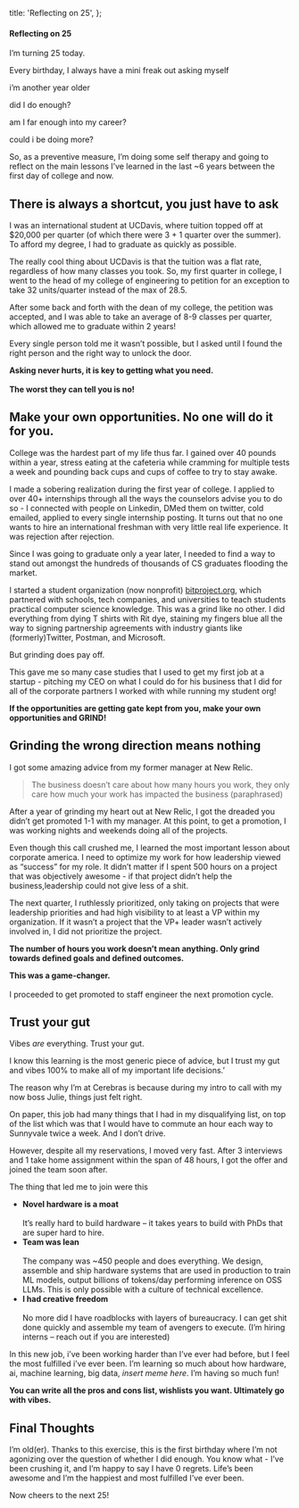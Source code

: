 
  title: 'Reflecting on 25',
};

#### Reflecting on 25

<AnimatedName />

I’m turning 25 today.

Every birthday, I always have a mini freak out asking myself 

i’m another year older

did I do enough?

am I far enough into my career?

could i be doing more?

So, as a preventive measure, I’m doing some self therapy and going to reflect on the main lessons I’ve learned in the last \~6 years between the first day of college and now.

## There is always a shortcut, you just have to ask

I was an international student at UCDavis, where tuition topped off at $20,000 per quarter (of which there were 3 \+ 1 quarter over the summer). To afford my degree, I had to graduate as quickly as possible.

The really cool thing about UCDavis is that the tuition was a flat rate, regardless of how many classes you took. So, my first quarter in college, I went to the head of my college of engineering to petition for an exception to take 32 units/quarter instead of the max of 28.5.

After some back and forth with the dean of my college, the petition was accepted, and I was able to take an average of 8-9 classes per quarter,  which allowed me to graduate within 2 years\!

Every single person told me it wasn’t possible, but I asked until I found the right person and the right way to unlock the door. 

**Asking never hurts, it is key to getting what you need. <br></br> The worst they can tell you is no!** 

## Make your own opportunities. No one will do it for you.

College was the hardest part of my life thus far. I gained over 40 pounds within a year, stress eating at the cafeteria while cramming for multiple tests a week and pounding back cups and cups of coffee to try to stay awake.

I made a sobering realization during the first year of college. I applied to over 40+ internships through all the ways the counselors advise you to do so \- I connected with people on Linkedin, DMed them on twitter, cold emailed, applied to every single internship posting. It turns out that no one wants to hire an international freshman with very little real life experience. It was rejection after rejection.

Since I was going to graduate only a year later, I needed to find a way to stand out amongst the hundreds of thousands of CS graduates flooding the market.

I started a student organization (now nonprofit) [bitproject.org](http://bitproject.org), which partnered with schools, tech companies, and universities to teach students practical computer science knowledge. This was a grind like no other. I did everything from dying T shirts with Rit dye, staining my fingers blue all the way to signing partnership agreements with industry giants like (formerly)Twitter, Postman, and Microsoft.

But grinding does pay off.

This gave me so many case studies that I used to get my first job at a startup \- pitching my CEO on what I could do for his business that I did for all of the corporate partners I worked with while running my student org\!

**If the opportunities are getting gate kept from you, make your own opportunities and GRIND\!**

## Grinding the wrong direction means nothing

I got some amazing advice from my former manager at New Relic.

> The business doesn’t care about how many hours you work, they only care how much your work has impacted the business (paraphrased)

After a year of grinding my heart out at New Relic, I got the dreaded you didn’t get promoted 1-1 with my manager. At this point, to get a promotion, I was working nights and weekends doing all of the projects.

Even though this call crushed me, I learned the most important lesson about corporate america. I need to optimize my work for how leadership viewed as “success” for my role. It didn’t matter if I spent 500 hours on a project that was objectively awesome \- if that project didn’t help the business,leadership could not give less of a shit.

The next quarter, I ruthlessly prioritized, only taking on projects that were leadership priorities and had high visibility to at least a VP within my organization. If it wasn’t a project that the VP+ leader wasn’t actively involved in, I did not prioritize the project.

**The number of hours you work doesn’t mean anything. Only grind towards defined goals and defined outcomes.**

<strong>This was a game-changer.</strong>
<br></br>
I proceeded to get promoted to staff engineer the next promotion cycle.

## Trust your gut

Vibes *are* everything. Trust your gut.

I know this learning is the most generic piece of advice, but I trust my gut and vibes 100% to make all of my important life decisions.’

The reason why I’m at Cerebras is because during my intro to call with my now boss Julie, things just felt right. 

On paper, this job had many things that I had in my disqualifying list, on top of the list which was that I would have to commute an hour each way to Sunnyvale twice a week. And I don’t drive.

However, despite all my reservations, I moved very fast. After 3 interviews and 1 take home assignment within the span of 48 hours, I got the offer and joined the team soon after.

The thing that led me to join were this

- <strong>Novel hardware is a moat </strong> <br></br>
  It’s really hard to build hardware – it takes years to build with PhDs that are super hard to hire.  
- <strong>Team was lean</strong> <br></br>
  The company was \~450 people and does everything. We design, assemble and ship hardware systems that are used in production to train ML models, output billions of tokens/day performing inference on OSS LLMs. This is only possible with a culture of technical excellence.   
-  <strong>I had creative freedom</strong> <br></br>
  No more did I have roadblocks with layers of bureaucracy. I can get shit done quickly and assemble my team of avengers to execute. (I’m hiring interns – reach out if you are interested)

In this new job, i’ve been working harder than I’ve ever had before, but I feel the most fulfilled i’ve ever been. I’m learning so much about how hardware, ai, machine learning, big data, *insert meme here*. I’m having so much fun\!

**You can write all the pros and cons list, wishlists you want. Ultimately go with vibes.**

## Final Thoughts

I’m old(er). Thanks to this exercise, this is the first birthday where I’m not agonizing over the question of whether I did enough. You know what \- I’ve been crushing it, and I’m happy to say I have 0 regrets. Life’s been awesome and I’m the happiest and most fulfilled I’ve ever been.

Now cheers to the next 25!